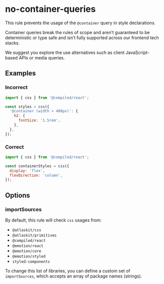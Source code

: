# no-container-queries

This rule prevents the usage of the `@container` query in style declarations.

Container queries break the rules of scope and aren’t guaranteed to be deterministic or type safe and isn’t fully supported across our frontend tech stacks.

We suggest you explore the use alternatives such as client JavaScript-based APIs or media queries.

## Examples

### Incorrect

```js
import { css } from '@compiled/react';

const styles = css({
  '@container (width > 400px)': {
    h2: {
      fontSize: '1.5rem',
    },
  },
});
```

### Correct

```js
import { css } from '@compiled/react';

const containerStyles = css({
  display: 'flex',
  flexDirection: 'column',
});
```

## Options

### importSources

By default, this rule will check `css` usages from:

- `@atlaskit/css`
- `@atlaskit/primitives`
- `@compiled/react`
- `@emotion/react`
- `@emotion/core`
- `@emotion/styled`
- `styled-components`

To change this list of libraries, you can define a custom set of `importSources`, which accepts an array of package names (strings).
